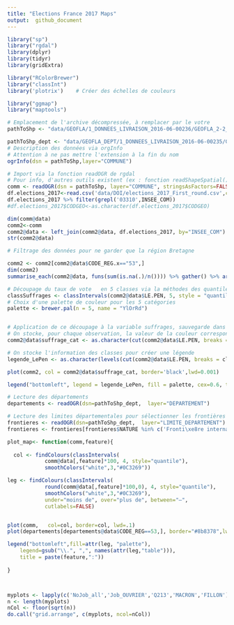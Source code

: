```yaml
---
title: "Elections France 2017 Maps"
output:  github_document
---
```


```r
library("sp")
library("rgdal")
library(dplyr)
library(tidyr)
library(gridExtra)

library("RColorBrewer")
library("classInt")
library('plotrix')    # Créer des échelles de couleurs

library("ggmap")
library("maptools")
```

```r
# Emplacement de l'archive décompressée, à remplacer par le votre
pathToShp <- "data/GEOFLA/1_DONNEES_LIVRAISON_2016-06-00236/GEOFLA_2-2_SHP_LAMB93_FR-ED161/COMMUNE/"

pathToShp_dept <- "data/GEOFLA_DEPT/1_DONNEES_LIVRAISON_2016-06-00235/GEOFLA_2-2_SHP_LAMB93_FR-ED161/DEPARTEMENT"
# Description des données via orgInfo
# Attention à ne pas mettre l'extension à la fin du nom
ogrInfo(dsn = pathToShp,layer="COMMUNE")
```

```r
# Import via la fonction readOGR de rgdal
# Pour info, d'autres outils existent (ex : fonction readShapeSpatial() du package maptools)
comm <- readOGR(dsn = pathToShp, layer="COMMUNE", stringsAsFactors=FALSE)
df.elections_2017<-read.csv('data/DOI/elections_2017_First_round.csv',colClasses=c(CODGEO='character'))
df.elections_2017 %>% filter(grepl('03310',INSEE_COM))
#df.elections_2017$CODGEO<-as.character(df.elections_2017$CODGEO)
```


```r
dim(comm@data)
comm2<-comm
comm2@data <- left_join(comm2@data, df.elections_2017, by="INSEE_COM")
str(comm2@data)
```

```r
# Filtrage des données pour ne garder que la région Bretagne

comm2 <- comm2[comm2@data$CODE_REG.x=="53",]
dim(comm2)
summarise_each(comm2@data, funs(sum(is.na(.)/n()))) %>% gather() %>% arrange(desc(value))
```


```r
# Découpage du taux de vote   en 5 classes via la méthodes des quantiles : idenfication des bornes (breaks, ou brks)
classSuffrages <- classIntervals(comm2@data$LE.PEN, 5, style = "quantile")
# Choix d'une palette de couleur pour les 5 catégories
palette <- brewer.pal(n = 5, name = "YlOrRd")


# Application de ce découpage à la variable suffrages, sauvegarde dans suffrage_cat
# On stocke, pour chaque observation, la valeur de la couleur correspondante
comm2@data$suffrage_cat <- as.character(cut(comm2@data$LE.PEN, breaks = classSuffrages$brks, labels = palette, include.lowest = TRUE))

# On stocke l'information des classes pour créer une légende 
legende_LePen <- as.character(levels(cut(comm2@data$LE.PEN, breaks = classSuffrages$brks, include.lowest = TRUE, right = FALSE)))

```



```r
plot(comm2, col = comm2@data$suffrage_cat, border='black',lwd=0.001)

legend("bottomleft", legend = legende_LePen, fill = palette, cex=0.6, title = "Vote Le Pen 2017")


```

  
```r
# Lecture des départements
departements <- readOGR(dsn=pathToShp_dept,  layer="DEPARTEMENT")

# Lecture des limites départementales pour sélectionner les frontières
frontieres <- readOGR(dsn=pathToShp_dept,  layer="LIMITE_DEPARTEMENT")
frontieres <- frontieres[frontieres$NATURE %in% c('Fronti\xe8re internationale','Limite c\xf4ti\xe8re'),]
```



```r



plot_map<- function(comm,feature){
  
  col <- findColours(classIntervals(
            comm@data[,feature]*100, 4, style="quantile"),
            smoothColors("white",3,"#0C3269"))

leg <- findColours(classIntervals(
            round(comm@data[,feature]*100,0), 4, style="quantile"),
            smoothColors("white",3,"#0C3269"),
            under="moins de", over="plus de", between="–",
            cutlabels=FALSE)


plot(comm,   col=col, border=col, lwd=.1)
plot(departements[departements@data$CODE_REG==53,], border="#8b8378",lwd=.7,add=TRUE)

legend("bottomleft",fill=attr(leg, "palette"),
    legend=gsub("\\.", ",", names(attr(leg,"table"))),
    title = paste(feature,":"))
  
}



myplots <- lapply(c('NoJob_all','Job_OUVRIER','Q213','MACRON','FILLON'), plot_map, comm = comm2)
n <- length(myplots)
nCol <- floor(sqrt(n))
do.call("grid.arrange", c(myplots, ncol=nCol))



```



